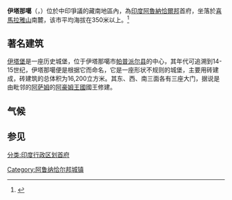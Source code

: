 {{Infobox Indian Jurisdiction
|native_name = ईटानगर |
type = 首府
| pushpin_map             = India Arunachal Pradesh relief#India
| pushpin_label_position  = left
| pushpin_map_alt         = 
| pushpin_map_caption     = 在印度阿魯納恰爾邦的位置
|latd=27 |latm=06 |lats=00 |longd=93 |longm=37 |longs=12
|locator_position = left |
|skyline                 =Itanagar,_Arunachal_Pradesh.jpg|
skyline_caption          = 伊塔那噶鳥瞰|
state_name = [[阿魯納恰爾邦|阿魯納恰爾邦]]
|district = [[帕普派尔县|帕普派尔县]]
|leader_title =
|leader_name =
|altitude = 440
|population_as_of = 2020
|population_total = 122930<ref>{{cite web |title=ईटानगर कैपिटल कॉम्प्लेक्स ITANAGAR CAPITAL COMPLEX |url=https://itanagar.nic.in/ |website=Itanagar Capital , Developed and hosted by National Informatics Centre, Ministry of Electronics & Information Technology, Government of India |access-date=2021-06-02 |archive-date=2021-05-06 |archive-url=https://web.archive.org/web/20210506032105/https://itanagar.nic.in/ }}</ref>
|population_density =
|area_magnitude= sq. km
|area_total = 200
|area_telephone =
|postal_code =
|vehicle_code_range =
|sex_ratio =
|unlocode =
|website =
|footnotes =
}}

'''伊塔那噶'''（{{lang-hi|ईटानगर}}，{{lang-en|Itanagar}}）位於中印爭議的藏南地區內，為[[印度|印度]][[阿魯納恰爾邦|阿魯納恰爾邦]]首府，坐落於[[喜馬拉雅山|喜馬拉雅山]]南麓，该市平均海拔在350米以上。<ref>{{cite encyclopedia |title=Itanagar |encyclopedia=Encyclopaedia Britannica |url=https://www.britannica.com/place/Itanagar |access-date=2021-06-02 |archive-date=2021-05-22 |archive-url=https://web.archive.org/web/20210522003326/https://www.britannica.com/place/Itanagar }}</ref>

==著名建筑==
[[伊塔堡|伊塔堡]]是一座历史城堡，位于伊塔那噶市[[帕普派尔县|帕普派尔县]]的中心，其年代可追溯到14-15世纪，伊塔那噶便是根据它而命名，它是一座形状不规则的城堡，主要用砖建成，砖建筑的总体积为16,200立方米。其东、西、南三面各有三座大门，据说是由毗邻的[[阿萨姆|阿萨姆]]的[[阿豪姆王國|阿豪姆王國]]國王修建。

==气候==
{{Weather box|width=auto
|metric first=y
|single line=y 
|location = 伊塔那噶 (1981−2010)
|Jan high C = 23.4
|Feb high C = 25.0
|Mar high C = 27.8
|Apr high C = 29.0
|May high C = 31.0
|Jun high C = 31.4
|Jul high C = 31.9
|Aug high C = 31.6
|Sep high C = 31.5
|Oct high C = 30.3
|Nov high C = 28.1
|Dec high C = 25.2
|year high C = 

|Jan mean C =  17.1
|Feb mean C =  18.1
|Mar mean C =  21.0
|Apr mean C = 23.4
|May mean C = 25.9
|Jun mean C = 27.1
|Jul mean C = 27.6
|Aug mean C = 27.6
|Sep mean C = 27.2
|Oct mean C = 25.3
|Nov mean C = 21.0
|Dec mean C = 18.0
|year mean C =  

|Jan low C =10.8
|Feb low C = 11.2
|Mar low C =14.2
|Apr low C = 17.8
|May low C = 20.8
|Jun low C = 22.8
|Jul low C = 23.3
|Aug low C = 23.6
|Sep low C = 22.9
|Oct low C = 20.2
|Nov low C = 13.8
|Dec low C = 10.7
|year low C =  

|Jan record high C = 27.2
|Feb record high C = 30.0
|Mar record high C = 33.9
|Apr record high C = 33.7
|May record high C = 35.6
|Jun record high C = 35.8
|Jul record high C = 38.0
|Aug record high C = 36.6
|Sep record high C = 35.2
|Oct record high C = 35.6
|Nov record high C = 31.3
|Dec record high C = 28.9

|Jan record low C = 6.6
|Feb record low C = 5.2
|Mar record low C = 8.8
|Apr record low C = 13.6
|May record low C = 18.7
|Jun record low C =  20.0
|Jul record low C =  20.5
|Aug record low C =  21.3
|Sep record low C = 17.4
|Oct record low C = 15.6
|Nov record low C = 9.8
|Dec record low C = 7.4
|precipitation colour = green
|Jan precipitation mm =  33.7
|Feb precipitation mm =  67.6
|Mar precipitation mm = 106.1
|Apr precipitation mm =  226.8
|May precipitation mm = 468.7
|Jun precipitation mm =  633.2
|Jul precipitation mm = 577.7
|Aug precipitation mm = 503.0
|Sep precipitation mm =  492.3
|Oct precipitation mm =  241.6
|Nov precipitation mm =  19.2
|Dec precipitation mm =11.3

| unit precipitation days = 2.5mm	
| Jan precipitation days =	2.5
| Feb precipitation days =5.3
| Mar precipitation days =6.9
| Apr precipitation days =	12.2
| May precipitation days =	14.4
| Jun precipitation days =	19.7
| Jul precipitation days =	20.5
| Aug precipitation days =	16.4
| Sep precipitation days =	16.2
| Oct precipitation days =	8.5
| Nov precipitation days =	1.8
| Dec precipitation days =	1.0
| year precipitation days =	
| source = {{cite web|url= https://web.archive.org/web/20200219043716/http://imdpune.gov.in/library/public/Climate%20of%20North%20Eastern%20States.pdf|title=伊塔那噶气候表|publisher=印度气象部门}}	
}}

== 参见 ==
{{reflist}}

{{Arunachal Pradesh}}

{{India-geo-stub}}
[[Category:阿鲁纳恰尔邦城镇|Category:阿鲁纳恰尔邦城镇]]
[[分类:印度行政区划首府|分类:印度行政区划首府]]